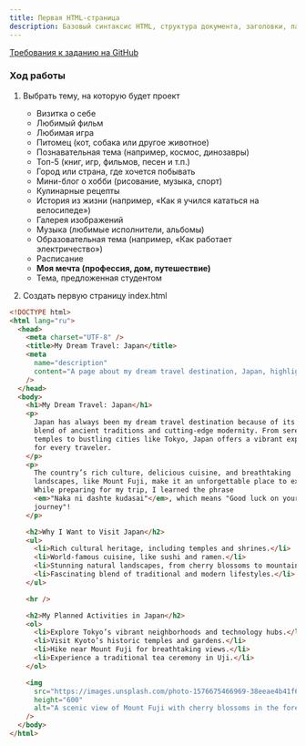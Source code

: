 ```yaml
---
title: Первая HTML-страница
description: Базовый синтаксис HTML, структура документа, заголовки, параграфы, списки, пустотные элементы, метаданные.
---
```


[Требования к заданию на GitHub](https://github.com/MichaelRayven/project-nexus/issues/15)

### Ход работы

1. Выбрать тему, на которую будет проект

   - Визитка о себе
   - Любимый фильм
   - Любимая игра
   - Питомец (кот, собака или другое животное)
   - Познавательная тема (например, космос, динозавры)
   - Топ-5 (книг, игр, фильмов, песен и т.п.)
   - Город или страна, где хочется побывать
   - Мини-блог о хобби (рисование, музыка, спорт)
   - Кулинарные рецепты
   - История из жизни (например, «Как я учился кататься на велосипеде»)
   - Галерея изображений
   - Музыка (любимые исполнители, альбомы)
   - Образовательная тема (например, «Как работает электричество»)
   - Расписание
   - **Моя мечта (профессия, дом, путешествие)**
   - Тема, предложенная студентом

2. Создать первую страницу index.html

```html
<!DOCTYPE html>
<html lang="ru">
  <head>
    <meta charset="UTF-8" />
    <title>My Dream Travel: Japan</title>
    <meta
      name="description"
      content="A page about my dream travel destination, Japan, highlighting its culture, nature, and planned activities."
    />
  </head>
  <body>
    <h1>My Dream Travel: Japan</h1>
    <p>
      Japan has always been my dream travel destination because of its unique
      blend of ancient traditions and cutting-edge modernity. From serene
      temples to bustling cities like Tokyo, Japan offers a vibrant experience
      for every traveler.
    </p>
    <p>
      The country’s rich culture, delicious cuisine, and breathtaking
      landscapes, like Mount Fuji, make it an unforgettable place to explore.
      While preparing for my trip, I learned the phrase
      <em>"Naka ni dashte kudasai"</em>, which means "Good luck on your
      journey"!
    </p>

    <h2>Why I Want to Visit Japan</h2>
    <ul>
      <li>Rich cultural heritage, including temples and shrines.</li>
      <li>World-famous cuisine, like sushi and ramen.</li>
      <li>Stunning natural landscapes, from cherry blossoms to mountains.</li>
      <li>Fascinating blend of traditional and modern lifestyles.</li>
    </ul>

    <hr />

    <h2>My Planned Activities in Japan</h2>
    <ol>
      <li>Explore Tokyo’s vibrant neighborhoods and technology hubs.</li>
      <li>Visit Kyoto’s historic temples and gardens.</li>
      <li>Hike near Mount Fuji for breathtaking views.</li>
      <li>Experience a traditional tea ceremony in Uji.</li>
    </ol>

    <img
      src="https://images.unsplash.com/photo-1576675466969-38eeae4b41f6?q=80&w=987&auto=format&fit=crop&ixlib=rb-4.1.0&ixid=M3wxMjA3fDB8MHxwaG90by1wYWdlfHx8fGVufDB8fHx8fA%3D%3D"
      height="600"
      alt="A scenic view of Mount Fuji with cherry blossoms in the foreground"
    />
  </body>
</html>
```
